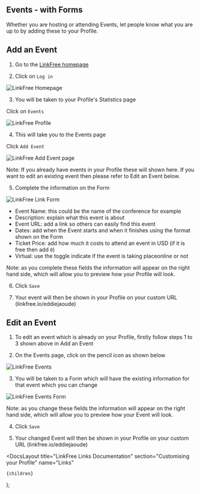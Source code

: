 
## Events - with Forms

Whether you are hosting or attending Events, let people know what you are up to by adding these to your Profile.

## Add an Event

1. Go to the [LinkFree homepage](https://linkfree.io/)

2. Click on `Log in`

![LinkFree Homepage](https://github.com/EddieHubCommunity/LinkFree/assets/82668196/ce980ed7-ad4d-42c0-886c-447a2e2ab936)

3. You will be taken to your Profile's Statistics page

Click on `Events`

![LinkFree Profile](https://github.com/EddieHubCommunity/LinkFree/assets/82668196/12fd246f-316a-4644-bc15-380f95dfac14)

4. This will take you to the Events page

Click `Add Event`

![LinkFree Add Event page](https://github.com/EddieHubCommunity/LinkFree/assets/82668196/74061f02-deae-4934-9fa7-9d4c383394fe)

Note: If you already have events in your Profile these will shown here. If you want to edit an existing event then please refer to Edit an Event below.

5. Complete the information on the Form

![LinkFree Link Form](https://github.com/EddieHubCommunity/LinkFree/assets/82668196/2e8f5598-20b4-4336-ad1e-f83e59bad490)

- Event Name: this could be the name of the conference for example
- Description: explain what this event is about
- Event URL: add a link so others can easily find this event
- Dates: add when the Event starts and when it finishes using the format shown on the Form
- Ticket Price: add how much it costs to attend an event in USD (if it is free then add `0`)
- Virtual: use the toggle indicate if the event is taking placeonline or not

Note: as you complete these fields the information will appear on the right hand side, which will allow you to preview how your Profile will look.

6. Click `Save`

7. Your event will then be shown in your Profile on your custom URL (linkfree.io/eddiejaoude)

## Edit an Event

1. To edit an event which is already on your Profile, firstly follow steps 1 to 3 shown above in Add an Event

2. On the Events page, click on the pencil icon as shown below

![LinkFree Events](https://github.com/EddieHubCommunity/LinkFree/assets/82668196/661feadb-8c74-4ecd-a50e-b313be67efd5)

3. You will be taken to a Form which will have the existing information for that event which you can change

![LinkFree Events Form](https://github.com/EddieHubCommunity/LinkFree/assets/82668196/92d58066-003e-4d94-a597-a35802683bec)

Note: as you change these fields the information will appear on the right hand side, which will allow you to preview how your Event will look.

4. Click `Save`

5. Your changed Event will then be shown in your Profile on your custom URL (linkfree.io/eddiejaoude)

  <DocsLayout
    title="LinkFree Links Documentation"
    section="Customising your Profile"
    name="Links"
  >
    {children}
  </DocsLayout>
);
